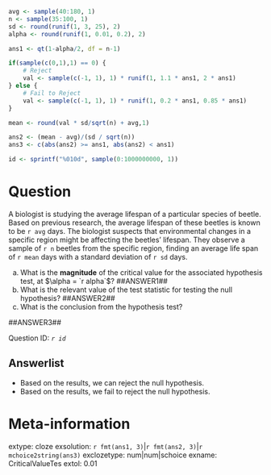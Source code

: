 ```r

avg <- sample(40:180, 1)
n <- sample(35:100, 1)
sd <- round(runif(1, 3, 25), 2)
alpha <- round(runif(1, 0.01, 0.2), 2)

ans1 <- qt(1-alpha/2, df = n-1)

if(sample(c(0,1),1) == 0) {
    # Reject
    val <- sample(c(-1, 1), 1) * runif(1, 1.1 * ans1, 2 * ans1)
} else {
    # Fail to Reject
    val <- sample(c(-1, 1), 1) * runif(1, 0.2 * ans1, 0.85 * ans1)
}

mean <- round(val * sd/sqrt(n) + avg,1)

ans2 <- (mean - avg)/(sd / sqrt(n))
ans3 <- c(abs(ans2) >= ans1, abs(ans2) < ans1)

id <- sprintf("%010d", sample(0:1000000000, 1))

```

Question
========
A biologist is studying the average lifespan of a particular species of beetle. Based on previous research, the average lifespan of these beetles is known to be `r avg` days. The biologist suspects that environmental changes in a specific region might be affecting the beetles' lifespan. They observe a sample of `r n` beetles from the specific region, finding an average life span of `r mean` days with a standard deviation of `r sd` days. 

a. What is the **magnitude** of the critical value for the associated hypothesis test, at $\alpha = `r alpha`$?  ##ANSWER1##
b. What is the relevant value of the test statistic for testing the null hypothesis? ##ANSWER2##
c. What is the conclusion from the hypothesis test? 

##ANSWER3##

Question ID: *`r id`*

Answerlist
------------
* Based on the results, we can reject the null hypothesis.
* Based on the results, we fail to reject the null hypothesis. 


Meta-information
================
extype: cloze
exsolution: `r fmt(ans1, 3)`|`r fmt(ans2, 3)`|`r mchoice2string(ans3)`
exclozetype: num|num|schoice
exname: CriticalValueTes
extol: 0.01